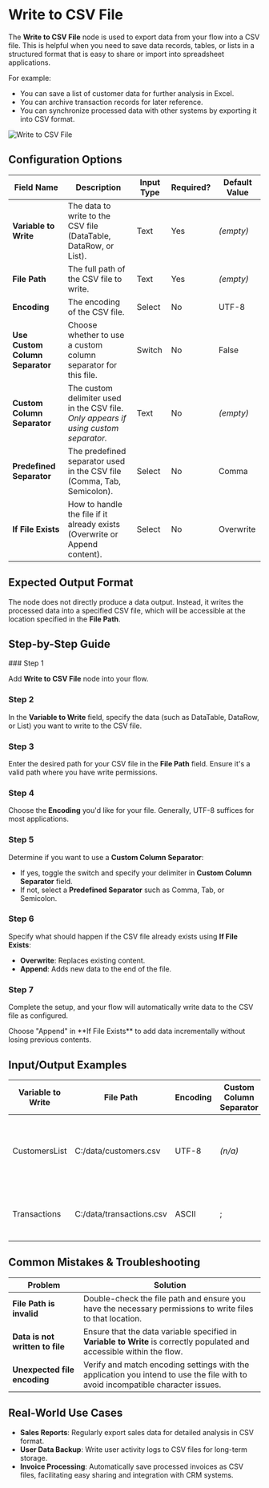 
# Write to CSV File

The **Write to CSV File** node is used to export data from your flow into a CSV file. This is helpful when you need to save data records, tables, or lists in a structured format that is easy to share or import into spreadsheet applications.

For example:

- You can save a list of customer data for further analysis in Excel.
- You can archive transaction records for later reference.
- You can synchronize processed data with other systems by exporting it into CSV format.

![Write to CSV File](./write-to-csv-file.png)

## Configuration Options

| Field Name                      | Description                                                                          | Input Type | Required? | Default Value |
| ------------------------------- | ------------------------------------------------------------------------------------ | ---------- | --------- | ------------- |
| **Variable to Write**           | The data to write to the CSV file (DataTable, DataRow, or List).                     | Text       | Yes       | _(empty)_     |
| **File Path**                   | The full path of the CSV file to write.                                              | Text       | Yes       | _(empty)_     |
| **Encoding**                    | The encoding of the CSV file.                                                        | Select     | No        | UTF-8         |
| **Use Custom Column Separator** | Choose whether to use a custom column separator for this file.                       | Switch     | No        | False         |
| **Custom Column Separator**     | The custom delimiter used in the CSV file. _Only appears if using custom separator._ | Text       | No        | _(empty)_     |
| **Predefined Separator**        | The predefined separator used in the CSV file (Comma, Tab, Semicolon).               | Select     | No        | Comma         |
| **If File Exists**              | How to handle the file if it already exists (Overwrite or Append content).           | Select     | No        | Overwrite     |

## Expected Output Format

The node does not directly produce a data output. Instead, it writes the processed data into a specified CSV file, which will be accessible at the location specified in the **File Path**.

## Step-by-Step Guide

<Steps>
### Step 1

Add **Write to CSV File** node into your flow.

### Step 2

In the **Variable to Write** field, specify the data (such as DataTable, DataRow, or List) you want to write to the CSV file.

### Step 3

Enter the desired path for your CSV file in the **File Path** field. Ensure it's a valid path where you have write permissions.

### Step 4

Choose the **Encoding** you'd like for your file. Generally, UTF-8 suffices for most applications.

### Step 5

Determine if you want to use a **Custom Column Separator**:

- If yes, toggle the switch and specify your delimiter in **Custom Column Separator** field.
- If not, select a **Predefined Separator** such as Comma, Tab, or Semicolon.

### Step 6

Specify what should happen if the CSV file already exists using **If File Exists**:

- **Overwrite**: Replaces existing content.
- **Append**: Adds new data to the end of the file.

### Step 7

Complete the setup, and your flow will automatically write data to the CSV file as configured.

</Steps>

<Callout type="info" title="Tip">
  Choose "Append" in **If File Exists** to add data incrementally without losing
  previous contents.
</Callout>

## Input/Output Examples

| Variable to Write | File Path                | Encoding | Custom Column Separator | Predefined Separator | If File Exists | Action                                               |
| ----------------- | ------------------------ | -------- | ----------------------- | -------------------- | -------------- | ---------------------------------------------------- |
| CustomersList     | C:/data/customers.csv    | UTF-8    | _(n/a)_                 | Comma                | Overwrite      | Creates a new CSV file or replaces existing content. |
| Transactions      | C:/data/transactions.csv | ASCII    | ;                       | _(n/a)_              | Append         | Appends records to an existing CSV file.             |

## Common Mistakes & Troubleshooting

| Problem                         | Solution                                                                                                                        |
| ------------------------------- | ------------------------------------------------------------------------------------------------------------------------------- |
| **File Path is invalid**        | Double-check the file path and ensure you have the necessary permissions to write files to that location.                       |
| **Data is not written to file** | Ensure that the data variable specified in **Variable to Write** is correctly populated and accessible within the flow.         |
| **Unexpected file encoding**    | Verify and match encoding settings with the application you intend to use the file with to avoid incompatible character issues. |

## Real-World Use Cases

- **Sales Reports**: Regularly export sales data for detailed analysis in CSV format.
- **User Data Backup**: Write user activity logs to CSV files for long-term storage.
- **Invoice Processing**: Automatically save processed invoices as CSV files, facilitating easy sharing and integration with CRM systems.
